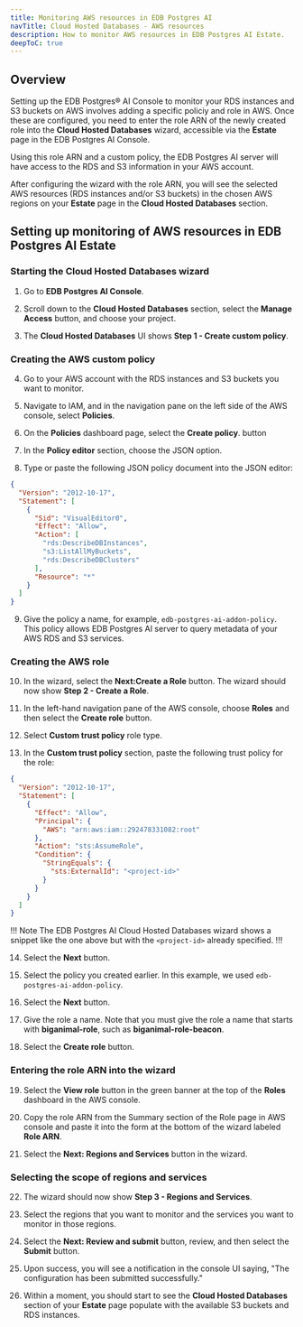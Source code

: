 ```yaml
---
title: Monitoring AWS resources in EDB Postgres AI 
navTitle: Cloud Hosted Databases - AWS resources
description: How to monitor AWS resources in EDB Postgres AI Estate.
deepToC: true
---
```


## Overview 

Setting up the EDB Postgres® AI Console to monitor your RDS instances and S3 buckets on AWS involves adding a specific policiy and role in AWS. Once these are configured, you need to enter the role ARN of the newly created role into the **Cloud Hosted Databases** wizard, accessible via the **Estate** page in the EDB Postgres AI Console. 

Using this role ARN and a custom policy, the EDB Postgres AI server will have access to the RDS and S3 information in your AWS account. 

After configuring the wizard with the role ARN, you will see the selected AWS resources (RDS instances and/or S3 buckets) in the chosen AWS regions on your **Estate** page in the **Cloud Hosted Databases** section.

## Setting up monitoring of AWS resources in EDB Postgres AI Estate

### Starting the Cloud Hosted Databases wizard

1. Go to **EDB Postgres AI Console**. 

2. Scroll down to the **Cloud Hosted Databases** section, select the **Manage Access** button, and choose your project.

3. The **Cloud Hosted Databases** UI shows **Step 1 - Create custom policy**.

### Creating the AWS custom policy

4. Go to your AWS account with the RDS instances and S3 buckets you want to monitor.

5. Navigate to IAM, and in the navigation pane on the left side of the AWS console, select **Policies**.

6. On the **Policies** dashboard page, select the **Create policy**. button

7. In the **Policy editor** section, choose the JSON option.

8. Type or paste the following JSON policy document into the JSON editor:

```json
{
  "Version": "2012-10-17",
  "Statement": [
    {
      "Sid": "VisualEditor0",
      "Effect": "Allow",
      "Action": [
        "rds:DescribeDBInstances",
        "s3:ListAllMyBuckets",
        "rds:DescribeDBClusters"
      ],
      "Resource": "*"
    }
  ]
}
```

9. Give the policy a name, for example, `edb-postgres-ai-addon-policy`. This policy allows EDB Postgres AI server to query metadata of your AWS RDS and S3 services.


### Creating the AWS role

10. In the wizard, select the **Next:Create a Role** button. The wizard should now show **Step 2 - Create a Role**.

11. In the left-hand navigation pane of the AWS console, choose **Roles** and then select the **Create role** button.

12. Select **Custom trust policy** role type.

13. In the **Custom trust policy** section, paste the following trust policy for the role:

```json
{
  "Version": "2012-10-17",
  "Statement": [
    {
      "Effect": "Allow",
      "Principal": {
        "AWS": "arn:aws:iam::292478331082:root"
      },
      "Action": "sts:AssumeRole",
      "Condition": {
        "StringEquals": {
          "sts:ExternalId": "<project-id>"
        }
      }
    }
  ]
}
```

!!! Note
The EDB Postgres AI Cloud Hosted Databases wizard shows a snippet like the one above but with the `<project-id>` already specified.
!!!

14. Select the **Next** button.

15. Select the policy you created earlier. In this example, we used `edb-postgres-ai-addon-policy`.

16. Select the **Next** button.

17. Give the role a name. Note that you must give the role a name that starts with **biganimal-role**, such as **biganimal-role-beacon**. 

18. Select the **Create role** button.

### Entering the role ARN into the wizard

19. Select the **View role** button in the green banner at the top of the **Roles** dashboard in the AWS console.

20. Copy the role ARN from the Summary section of the Role page in AWS console and paste it into the form at the bottom of the wizard labeled **Role ARN**.

21. Select the **Next: Regions and Services** button in the wizard.

### Selecting the scope of regions and services

22. The wizard should now show **Step 3 - Regions and Services**. 

23. Select the regions that you want to monitor and the services you want to monitor in those regions.

24. Select the **Next: Review and submit** button, review, and then select the **Submit** button.

25. Upon success, you will see a notification in the console UI saying, "The configuration has been submitted successfully."

26. Within a moment, you should start to see the **Cloud Hosted Databases** section of your **Estate** page populate with the available S3 buckets and RDS instances.
